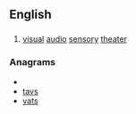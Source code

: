 {{wikipedia}}
{{also|vast|väst}}
==English==

==={{initialism}}===
{{en-initialism}}

# [[visual]] [[audio]] [[sensory]] [[theater]]

===Anagrams===
* {{alphagram|astv}}
* [[tavs#English|tavs]]
* [[vats#English|vats]]